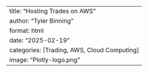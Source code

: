 ---
title: "Hosting Trades on AWS"
author: "Tyler Binning"
format: html
date: "2025-02-19"
categories: [Trading, AWS, Cloud Computing]
image: "Plotly-logo.png"
---